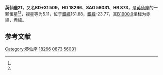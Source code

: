 {{Starbox begin
| name = 英仙座21
}}
{{Starbox observe
| epoch = [[J2000.0|J2000.0]]
| constell = [[英仙座|英仙座]]<ref name=SIMBAD>{{cite web
 | url=http://simbad.u-strasbg.fr/simbad/sim-id?Ident=HR+873
 | title =Pulsating variable Star
 | publisher=Centre de Données astronomiques de Strasbourg
 | work=SIMBAD
 | accessdate=2012-07-13}}</ref><ref name=DATA>{{cite web
 | url=http://vizier.u-strasbg.fr/viz-bin/VizieR-5?-out.add=.&-source=5050&-corr=PK=HR&-out.max=9999&HR=873
 | title =VizieR Detailed Page
 | accessdate=2012-07-13}}</ref>
| 星官 = 
| ra = {{RA|2|57|17.3}}<ref name=SIMBAD /><ref name=DATA />
| dec = {{DEC|+31|56|3}}<ref name=SIMBAD /><ref name=DATA />
| appmag_v = 5.11<ref name=SIMBAD /><ref name=DATA />
}}
{{Starbox character
| class = B9pSi<ref name=SIMBAD /><ref name=DATA />
| b-v = -0.01<ref name=SIMBAD /><ref name=DATA />
| u-b = -0.23<ref name=SIMBAD /><ref name=DATA />
| r-i = <ref name=SIMBAD /><ref name=DATA />
| variable = 
}}
{{Starbox astrometry
| radial_v = -0.23
| prop_mo_ra = 8
| parallax = 0.003
| p_error = 
}}
{{Starbox catalog
| names =BD+31 509，[[SAO星表|SAO]] 56031，[[HD星表|HD]] 18296，[[HR星表|HR]] 873}}
{{Starbox reference |Simbad=HR+873}}
{{Starbox end}}

'''英仙座21'''，又名'''BD+31 509'''，'''HD 18296'''、'''SAO 56031'''、'''HR 873'''，是[[英仙座|英仙座]]的一颗恒星<ref name=SIMBAD /><ref name=DATA />，视星等为5.11，位于[[銀道座標系|銀經]]151.88，[[銀道座標系|銀緯]]-23.77，其[[B1900.0|B1900.0]]坐标为赤經{{RA|2|51|12.9}}，赤緯{{DEC|+31|-23.77|54}}。

== 参考文献 ==
{{reflist}}

{{star-stub}}

{{英仙座恒星}}
{{星官|胃宿|3|5}}
[[Category:英仙座|Category:英仙座]]
[[Category:HD和HDE天體|18296]]
[[Category:HR天體|0873]]
[[Category:SAO天體|56031]]